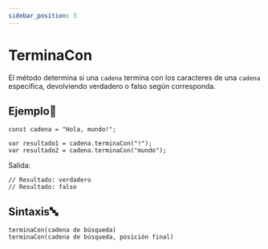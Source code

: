 ```yaml
---
sidebar_position: 3
---
```


# TerminaCon

El método determina si una `cadena` termina con los caracteres de una `cadena` específica, devolviendo verdadero o falso según corresponda.

## Ejemplo📝

```dummy
const cadena = "Hola, mundo!";

var resultado1 = cadena.terminaCon("!"); 
var resultado2 = cadena.terminaCon("mundo");
```
Salida:
```dummy
// Resultado: verdadero
// Resultado: falso
```

## Sintaxis🔤

```dummy
terminaCon(cadena de búsqueda)
terminaCon(cadena de búsqueda, posición final)
```

